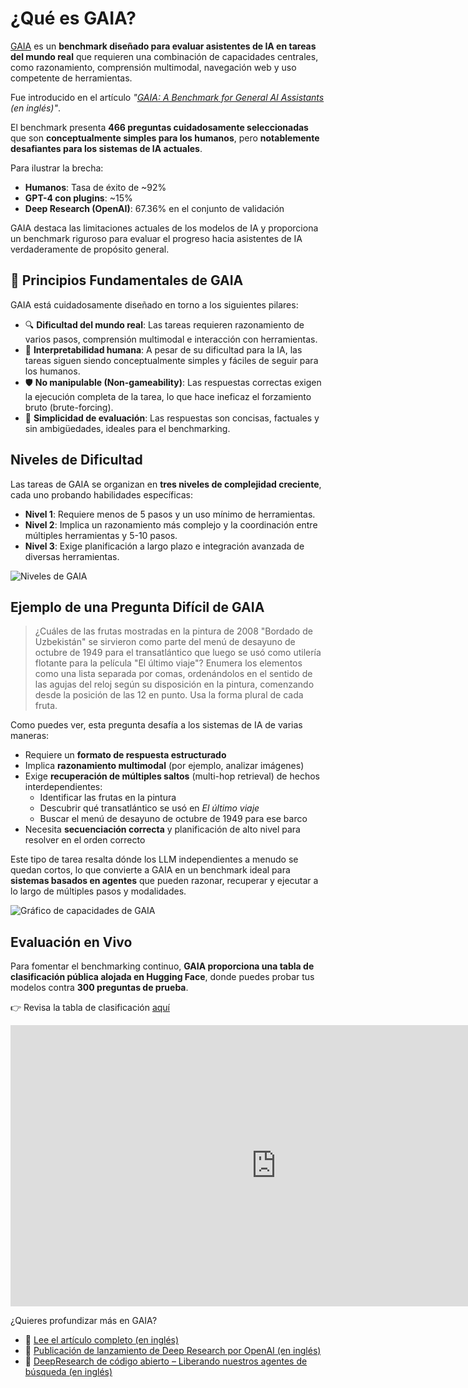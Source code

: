 # ¿Qué es GAIA?

[GAIA](https://huggingface.co/papers/2311.12983) es un **benchmark diseñado para evaluar asistentes de IA en tareas del mundo real** que requieren una combinación de capacidades centrales, como razonamiento, comprensión multimodal, navegación web y uso competente de herramientas.

Fue introducido en el artículo _"[GAIA: A Benchmark for General AI Assistants](https://huggingface.co/papers/2311.12983) (en inglés)"_.

El benchmark presenta **466 preguntas cuidadosamente seleccionadas** que son **conceptualmente simples para los humanos**, pero **notablemente desafiantes para los sistemas de IA actuales**.

Para ilustrar la brecha:
- **Humanos**: Tasa de éxito de ~92%
- **GPT-4 con plugins**: ~15%
- **Deep Research (OpenAI)**: 67.36% en el conjunto de validación

GAIA destaca las limitaciones actuales de los modelos de IA y proporciona un benchmark riguroso para evaluar el progreso hacia asistentes de IA verdaderamente de propósito general.

## 🌱 Principios Fundamentales de GAIA

GAIA está cuidadosamente diseñado en torno a los siguientes pilares:

- 🔍 **Dificultad del mundo real**: Las tareas requieren razonamiento de varios pasos, comprensión multimodal e interacción con herramientas.
- 🧾 **Interpretabilidad humana**: A pesar de su dificultad para la IA, las tareas siguen siendo conceptualmente simples y fáciles de seguir para los humanos.
- 🛡️ **No manipulable (Non-gameability)**: Las respuestas correctas exigen la ejecución completa de la tarea, lo que hace ineficaz el forzamiento bruto (brute-forcing).
- 🧰 **Simplicidad de evaluación**: Las respuestas son concisas, factuales y sin ambigüedades, ideales para el benchmarking.

## Niveles de Dificultad

Las tareas de GAIA se organizan en **tres niveles de complejidad creciente**, cada uno probando habilidades específicas:

- **Nivel 1**: Requiere menos de 5 pasos y un uso mínimo de herramientas.
- **Nivel 2**: Implica un razonamiento más complejo y la coordinación entre múltiples herramientas y 5-10 pasos.
- **Nivel 3**: Exige planificación a largo plazo e integración avanzada de diversas herramientas.

![Niveles de GAIA](https://huggingface.co/datasets/agents-course/course-images/resolve/main/en/unit4/gaia_levels.png)

## Ejemplo de una Pregunta Difícil de GAIA

> ¿Cuáles de las frutas mostradas en la pintura de 2008 "Bordado de Uzbekistán" se sirvieron como parte del menú de desayuno de octubre de 1949 para el transatlántico que luego se usó como utilería flotante para la película "El último viaje"? Enumera los elementos como una lista separada por comas, ordenándolos en el sentido de las agujas del reloj según su disposición en la pintura, comenzando desde la posición de las 12 en punto. Usa la forma plural de cada fruta.

Como puedes ver, esta pregunta desafía a los sistemas de IA de varias maneras:

- Requiere un **formato de respuesta estructurado**
- Implica **razonamiento multimodal** (por ejemplo, analizar imágenes)
- Exige **recuperación de múltiples saltos** (multi-hop retrieval) de hechos interdependientes:
  - Identificar las frutas en la pintura
  - Descubrir qué transatlántico se usó en *El último viaje*
  - Buscar el menú de desayuno de octubre de 1949 para ese barco
- Necesita **secuenciación correcta** y planificación de alto nivel para resolver en el orden correcto

Este tipo de tarea resalta dónde los LLM independientes a menudo se quedan cortos, lo que convierte a GAIA en un benchmark ideal para **sistemas basados en agentes** que pueden razonar, recuperar y ejecutar a lo largo de múltiples pasos y modalidades.

![Gráfico de capacidades de GAIA](https://huggingface.co/datasets/agents-course/course-images/resolve/main/en/unit4/gaia_capabilities.png)

## Evaluación en Vivo

Para fomentar el benchmarking continuo, **GAIA proporciona una tabla de clasificación pública alojada en Hugging Face**, donde puedes probar tus modelos contra **300 preguntas de prueba**.

👉 Revisa la tabla de clasificación [aquí](https://huggingface.co/spaces/gaia-benchmark/leaderboard)

<iframe
	src="https://gaia-benchmark-leaderboard.hf.space"
	frameborder="0"
	width="850"
	height="450"
></iframe>

¿Quieres profundizar más en GAIA?

- 📄 [Lee el artículo completo (en inglés)](https://huggingface.co/papers/2311.12983)
- 📄 [Publicación de lanzamiento de Deep Research por OpenAI (en inglés)](https://openai.com/index/introducing-deep-research/)
- 📄 [DeepResearch de código abierto – Liberando nuestros agentes de búsqueda (en inglés)](https://huggingface.co/blog/open-deep-research)